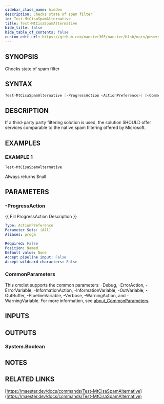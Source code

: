 ```yaml
---
sidebar_class_name: hidden
description: Checks state of spam filter
id: Test-MtCisaSpamAlternative
title: Test-MtCisaSpamAlternative
hide_title: false
hide_table_of_contents: false
custom_edit_url: https://github.com/maester365/maester/blob/main/powershell/public/Test-MtCisaSpamAlternative.ps1
---
```


## SYNOPSIS

Checks state of spam filter

## SYNTAX

```powershell
Test-MtCisaSpamAlternative [-ProgressAction <ActionPreference>] [<CommonParameters>]
```

## DESCRIPTION

If a third-party party filtering solution is used, the solution SHOULD offer services comparable to the native spam filtering offered by Microsoft.

## EXAMPLES

### EXAMPLE 1

```powershell
Test-MtCisaSpamAlternative
```

Always returns $null

## PARAMETERS

### -ProgressAction

\{\{ Fill ProgressAction Description \}\}

```yaml
Type: ActionPreference
Parameter Sets: (All)
Aliases: proga

Required: False
Position: Named
Default value: None
Accept pipeline input: False
Accept wildcard characters: False
```

### CommonParameters

This cmdlet supports the common parameters: -Debug, -ErrorAction, -ErrorVariable, -InformationAction, -InformationVariable, -OutVariable, -OutBuffer, -PipelineVariable, -Verbose, -WarningAction, and -WarningVariable. For more information, see [about_CommonParameters](http://go.microsoft.com/fwlink/?LinkID=113216).

## INPUTS

## OUTPUTS

### System.Boolean

## NOTES

## RELATED LINKS

[https://maester.dev/docs/commands/Test-MtCisaSpamAlternative](https://maester.dev/docs/commands/Test-MtCisaSpamAlternative)
